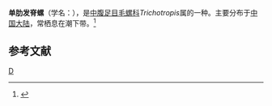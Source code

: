 {{Speciesbox
| taxon = Trichotropis unicarinata
| binomial_authority = Broderip et Sowerby
}}
'''单肋发脊螺'''（学名：''{{lang|la|Trichotropis unicarinata}}''），是[[中腹足目|中腹足目]][[毛螺科|毛螺科]]''Trichotropis''属的一种。主要分布于[[中国大陆|中国大陆]]，常栖息在潮下带。<ref>{{cite web|url=http://shell.sinica.edu.tw/chinese/shellbase_detail.php?science_no=6556|title=国际贝库：单肋发脊螺|publisher=台湾贝类资料库|accessdate=2009-08-11|archive-date=2016-03-04|archive-url=https://web.archive.org/web/20160304104848/http://shell.sinica.edu.tw/chinese/shellbase_detail.php?science_no=6556|dead-url=no}}</ref>

== 参考文献 ==
{{reflist}}

{{Taxonbar}}
[[Category:毛螺科|D]]